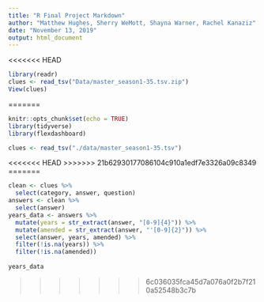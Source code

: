 ```yaml
---
title: "R Final Project Markdown"
author: "Matthew Hughes, Sherry WeMott, Shayna Warner, Rachel Kanaziz"
date: "November 13, 2019"
output: html_document
---
```

<<<<<<< HEAD

```r
library(readr)
clues <- read_tsv("Data/master_season1-35.tsv.zip")
View(clues)
```
=======
```r
knitr::opts_chunk$set(echo = TRUE)
library(tidyverse)
library(flexdashboard)
```

```r
clues <- read_tsv("./data/master_season1-35.tsv")
```
<<<<<<< HEAD
>>>>>>> 21b62930177086104c910a1edf7e3326a09c8349
=======

```r
clean <- clues %>% 
  select(category, answer, question)
answers <- clean %>% 
  select(answer)
years_data <- answers %>% 
  mutate(years = str_extract(answer, "[0-9]{4}")) %>% 
  mutate(amended = str_extract(answer, "'[0-9]{2}")) %>% 
  select(answer, years, amended) %>% 
  filter(!is.na(years)) %>% 
  filter(!is.na(amended))
  
years_data
```

>>>>>>> 6c036035fca45d7a076a0f2b7f210a52548b3c7b
